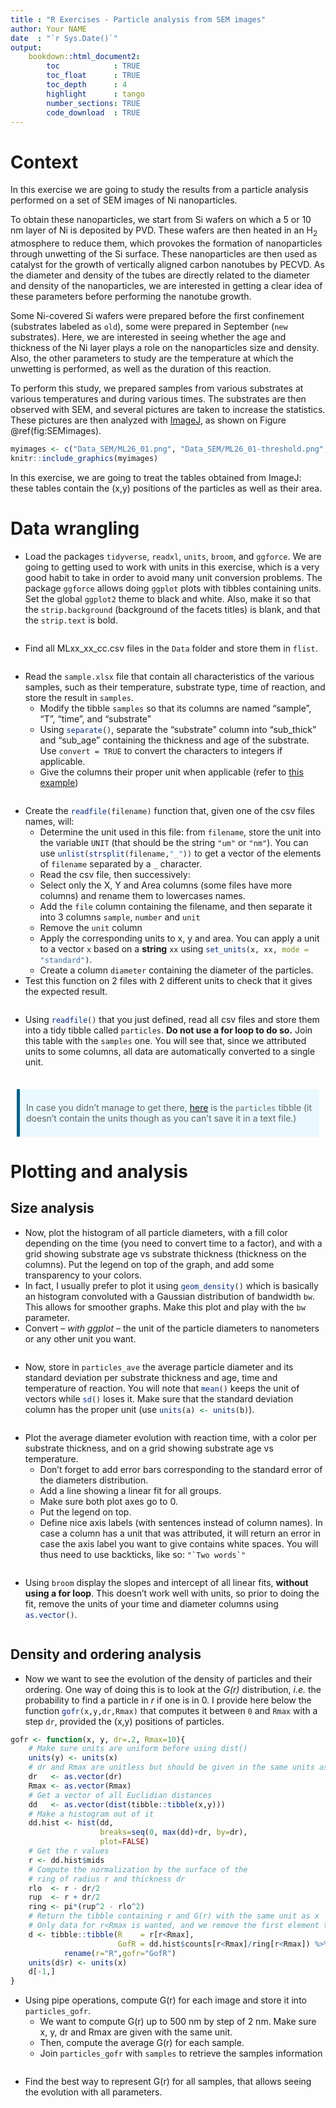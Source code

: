 ```yaml
---
title : "R Exercises - Particle analysis from SEM images"
author: Your NAME
date  : "`r Sys.Date()`"
output: 
    bookdown::html_document2:
        toc            : TRUE
        toc_float      : TRUE
        toc_depth      : 4
        highlight      : tango
        number_sections: TRUE
        code_download  : TRUE
---
```



<style type="text/css">
blockquote {
  background: #E9F9FF;
  border-left: 5px solid #026086;
  margin: 1.5em 10px;
  padding: 0.5em 10px;
  font-size: 1em;
}
</style>

# Context

In this exercise we are going to study the results from a particle analysis performed on a set of SEM images of Ni nanoparticles. 

To obtain these nanoparticles, we start from Si wafers on which a 5 or 10 nm layer of Ni is deposited by PVD. These wafers are then heated in an H~2~ atmosphere to reduce them, which provokes the formation of nanoparticles through unwetting of the Si surface. These nanoparticles are then used as catalyst for the growth of vertically aligned carbon nanotubes by PECVD. As the diameter and density of the tubes are directly related to the diameter and density of the nanoparticles, we are interested in getting a clear idea of these parameters before performing the nanotube growth.

Some Ni-covered Si wafers were prepared before the first confinement (substrates labeled as `old`), some were prepared in September (`new` substrates). Here, we are interested in seeing whether the age and thickness of the Ni layer plays a role on the nanoparticles size and density. Also, the other parameters to study are the temperature at which the unwetting is performed, as well as the duration of this reaction.

To perform this study, we prepared samples from various substrates at various temperatures and during various times. The substrates are then observed with SEM, and several pictures are taken to increase the statistics. These pictures are then analyzed with [ImageJ](https://imagej.net/Welcome), as shown on Figure \@ref(fig:SEMimages). 

```r
myimages <- c("Data_SEM/ML26_01.png", "Data_SEM/ML26_01-threshold.png", "Data_SEM/ML26_01-particles.png")
knitr::include_graphics(myimages)
```

In this exercise, we are going to treat the tables obtained from ImageJ: these tables contain the (x,y) positions of the particles as well as their area.

# Data wrangling

- Load the packages `tidyverse`, `readxl`, `units`, `broom`, and `ggforce`. We are going to getting used to work with units in this exercise, which is a very good habit to take in order to avoid many unit conversion problems. The package `ggforce` allows doing `ggplot` plots with tibbles containing units. Set the global `ggplot2` theme to black and white. Also, make it so that the `strip.background` (background of the facets titles) is blank, and that the `strip.text` is bold.

```r

```

- Find all MLxx_xx_cc.csv files in the `Data` folder and store them in `flist`.

```r

```

- Read the `sample.xlsx` file that contain all characteristics of the various samples, such as their temperature, substrate type, time of reaction, and store the result in `samples`. 
    - Modify the tibble `samples` so that its columns are named "sample", "T", "time", and "substrate"
    - Using `separate()`{.R}, separate the "substrate" column into "sub_thick" and "sub_age" containing the thickness and age of the substrate. Use `convert = TRUE` to convert the characters to integers if applicable.
    - Give the columns their proper unit when applicable (refer to [this example](https://lmi.cnrs.fr/r/working-with-units.html))

```r

```

- Create the `readfile(filename)`{.R} function that, given one of the csv files names, will:
    - Determine the unit used in this file: from `filename`, store the unit into the variable `UNIT` (that should be the string `"um"` or `"nm"`). You can use `unlist(strsplit(filename,"_"))`{.R} to get a vector of the elements of `filename` separated by a `_` character.
    - Read the csv file, then successively:
    - Select only the X, Y and Area columns (some files have more columns) and rename them to lowercases names.
    - Add the `file` column containing the filename, and then separate it into 3 columns `sample`, `number` and `unit`
    - Remove the `unit` column
    - Apply the corresponding units to x, y and area. You can apply a unit to a vector `x` based on a **string** `xx` using `set_units(x, xx, mode = "standard")`{.R}.
    - Create a column `diameter` containing the diameter of the particles.
- Test this function on 2 files with 2 different units to check that it gives the expected result.

```r

```

- Using `readfile()`{.R} that you just defined, read all csv files and store them into a tidy tibble called `particles`. **Do not use a for loop to do so.** Join this table with the `samples` one. You will see that, since we attributed units to some columns, all data are automatically converted to a single unit.

```r

```

> In case you didn't manage to get there, [here](Data_SEM/particles.tsv) is the `particles` tibble (it doesn't contain the units though as you can't save it in a text file.)


# Plotting and analysis

## Size analysis

- Now, plot the histogram of all particle diameters, with a fill color depending on the time (you need to convert time to a factor), and with a grid showing substrate age vs substrate thickness (thickness on the columns). Put the legend on top of the graph, and add some transparency to your colors.
- In fact, I usually prefer to plot it using `geom_density()`{.R} which is basically an histogram convoluted with a Gaussian distribution of bandwidth `bw`. This allows for smoother graphs. Make this plot and play with the `bw` parameter.
- Convert -- *with ggplot* -- the unit of the particle diameters to nanometers or any other unit you want.

```r

```

- Now, store in `particles_ave` the average particle diameter and its standard deviation per substrate thickness and age, time and temperature of reaction. You will note that `mean()`{.R} keeps the unit of vectors while `sd()`{.R} loses it. Make sure that the standard deviation column has the proper unit (use `units(a) <- units(b)`{.R}).

```r

```

- Plot the average diameter evolution with reaction time, with a color per substrate thickness, and on a grid showing substrate age vs temperature.
    - Don't forget to add error bars corresponding to the standard error of the diameters distribution.
    - Add a line showing a linear fit for all groups. 
    - Make sure both plot axes go to 0. 
    - Put the legend on top.
    - Define nice axis labels (with sentences instead of column names). In case a column has a unit that was attributed, it will return an error in case the axis label you want to give contains white spaces. You will thus need to use backticks, like so: ``"`Two words`"``

```r

```

- Using `broom` display the slopes and intercept of all linear fits, **without using a for loop**. This doesn't work well with units, so prior to doing the fit, remove the units of your time and diameter columns using `as.vector()`{.R}.

```r

```

## Density and ordering analysis

- Now we want to see the evolution of the density of particles and their ordering. One way of doing this is to look at the *G(r)* distribution, *i.e.* the probability to find a particle in *r* if one is in 0. I provide here below the function `gofr(x,y,dr,Rmax)`{.R} that computes it between `0` and `Rmax` with a step `dr`, provided the (x,y) positions of particles.

```r
gofr <- function(x, y, dr=.2, Rmax=10){
    # Make sure units are uniform before using dist()
    units(y) <- units(x) 
    # dr and Rmax are unitless but should be given in the same units as x
    dr   <- as.vector(dr)
    Rmax <- as.vector(Rmax)
    # Get a vector of all Euclidian distances
    dd   <- as.vector(dist(tibble::tibble(x,y)))
    # Make a histogram out of it
    dd.hist <- hist(dd, 
                    breaks=seq(0, max(dd)+dr, by=dr),
                    plot=FALSE)
    # Get the r values
    r <- dd.hist$mids
    # Compute the normalization by the surface of the 
    # ring of radius r and thickness dr
    rlo  <- r - dr/2
    rup  <- r + dr/2
    ring <- pi*(rup^2 - rlo^2)
    # Return the tibble containing r and G(r) with the same unit as x
    # Only data for r<Rmax is wanted, and we remove the first element too
    d <- tibble::tibble(R    = r[r<Rmax], 
                        GofR = dd.hist$counts[r<Rmax]/ring[r<Rmax]) %>% 
            rename(r="R",gofr="GofR")
    units(d$r) <- units(x)
    d[-1,]
}
```

- Using pipe operations, compute G(r) for each image and store it into `particles_gofr`. 
    - We want to compute G(r) up to 500 nm by step of 2 nm. Make sure x, y, dr and Rmax are given with the same unit.
    - Then, compute the average G(r) for each sample.
    - Join `particles_gofr` with `samples` to retrieve the samples information

```r

```

- Find the best way to represent G(r) for all samples, that allows seeing the evolution with all parameters.

```r

```







